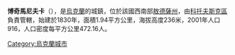 {{coord|47|39|21|N|29|33|58|E|scale:30000|display=title}}

'''博奇馬尼夫卡'''（{{lang-uk|Бочманівка}}），是[[烏克蘭|烏克蘭]]的城鎮，位於該國西南部[[敖德薩州|敖德薩州]]，由[[科托夫斯克區|科托夫斯克區]]負責管轄，始建於1830年，面積1.94平方公里，海拔高度236米，2001年人口916，人口密度每平方公里472.16人。

{{Ukraine-geo-stub}}
[[Category:烏克蘭城市|Category:烏克蘭城市]]